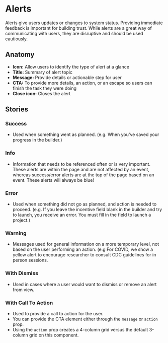 
# Alerts

Alerts give users updates or changes to system status. Providing immediate feedback is important for
building trust.  While alerts are a great way of communicating with users, they are disruptive and
should be used cautiously.

<Canvas>
  <Story id="design-system-alert--success"/>
</Canvas>

<ArgsTable of={Alert} />

## Anatomy

- **Icon:** Allow users to identify the type of alert at a glance
- **Title:** Summary of alert topic 
- **Message:** Provide details or actionable step for user
- **CTA:** To provide more details, an action, or an escape so users can finish the task they were doing
- **Close icon:** Closes the alert

## Stories

### Success

- Used when something went as planned. (e.g. When you've saved your progress in the builder.)

<Canvas>
  <Story id="design-system-alert--success" />
</Canvas>

### Info

- Information that needs to be referenced often or is very important. These alerts are within the
page and are not affected by an event, whereas success/error alerts are at the top of the page
based on an event. These alerts will always be blue!

<Canvas>
  <Story id="design-system-alert--info" />
</Canvas>

### Error

- Used when something did not go as planned, and action is needed to proceed. (e.g. If you leave
the incentive field blank in the builder and try to launch, you receive an error. You must
fill in the field to launch a project.)

<Canvas>
  <Story id="design-system-alert--error" />
</Canvas>

### Warning

- Messages used for general information on a more temporary level, not based on the user
performing an action. (e.g For COVID, we show a yellow alert to encourage researcher to
consult CDC guidelines for in person sessions.

<Canvas>
  <Story id="design-system-alert--warning" />
</Canvas>


### With Dismiss

- Used in cases where a user would want to dismiss or remove an alert from view.

<Canvas>
  <Story id="design-system-alert--with-dismiss" />
</Canvas>


### With Call To Action

- Used to provide a call to action for the user. 
- You can provide the CTA element either through the `message` or `action` prop. 
- Using the `action` prop creates a 4-column grid versus the default 3-column grid on this component.

<Canvas>
  <Story id="design-system-alert--with-call-to-action" />
</Canvas>
